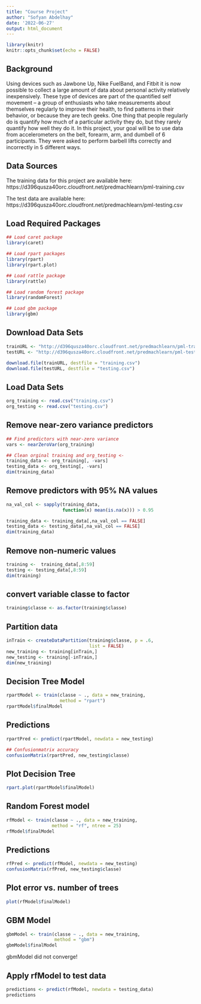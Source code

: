 ```yaml
---
title: "Course Project"
author: "Sofyan Abdelhay"
date: '2022-06-27'
output: html_document
---
```


```r
library(knitr)
knitr::opts_chunk$set(echo = FALSE)
```

## Background

Using devices such as Jawbone Up, Nike FuelBand, and Fitbit it is now possible to collect a large amount of data about personal activity relatively inexpensively. These type of devices are part of the quantified self movement – a group of enthusiasts who take measurements about themselves regularly to improve their health, to find patterns in their behavior, or because they are tech geeks. One thing that people regularly do is quantify how much of a particular activity they do, but they rarely quantify how well they do it. In this project, your goal will be to use data from accelerometers on the belt, forearm, arm, and dumbell of 6 participants. They were asked to perform barbell lifts correctly and incorrectly in 5 different ways.

## Data Sources

The training data for this project are available here: 
https://d396qusza40orc.cloudfront.net/predmachlearn/pml-training.csv

The test data are available here:
https://d396qusza40orc.cloudfront.net/predmachlearn/pml-testing.csv

## Load Required Packages

```r
## Load caret package
library(caret)
```

```r
## Load rpart packages
library(rpart)
library(rpart.plot)
```

```r
## Load rattle package
library(rattle)
```

```r
## Load random forest package
library(randomForest)
```

```r
## Load gbm package
library(gbm)
```

## Download Data Sets

```r
trainURL <- "http://d396qusza40orc.cloudfront.net/predmachlearn/pml-training.csv"
testURL <- "http://d396qusza40orc.cloudfront.net/predmachlearn/pml-testing.csv"

download.file(trainURL, destfile = "training.csv")
download.file(testURL, destfile = "testing.csv")
```

## Load Data Sets

```r
org_training <- read.csv("training.csv")
org_testing <- read.csv("testing.csv")
```

## Remove near-zero variance predictors

```r
## Find predictors with near-zero variance
vars <- nearZeroVar(org_training)

## Clean orginal training and org_testing <- 
training_data <- org_training[, -vars]
testing_data <- org_testing[, -vars]
dim(training_data)
```

## Remove predictors with 95% NA values

```r
na_val_col <- sapply(training_data, 
                     function(x) mean(is.na(x))) > 0.95

training_data <- training_data[,na_val_col == FALSE]
testing_data <- testing_data[,na_val_col == FALSE]
dim(training_data)
```

## Remove non-numeric values

```r
training <-  training_data[,8:59]
testing <- testing_data[,8:59]
dim(training)
```

## convert variable classe to factor

```r
training$classe <- as.factor(training$classe)
```

## Partition data

```r
inTrain <- createDataPartition(training$classe, p = .6, 
                               list = FALSE)
new_training <- training[inTrain,]
new_testing <- training[-inTrain,]
dim(new_training)
```

## Decision Tree Model

```r
rpartModel <- train(classe ~ ., data = new_training, 
                    method = "rpart")
rpartModel$finalModel
```

## Predictions

```r
rpartPred <- predict(rpartModel, newdata = new_testing)

## Confusionmatrix accuracy
confusionMatrix(rpartPred, new_testing$classe)
```

## Plot Decision Tree

```r
rpart.plot(rpartModel$finalModel)
```

## Random Forest model

```r
rfModel <- train(classe ~ ., data = new_training, 
                 method = "rf", ntree = 25)
rfModel$finalModel
```

## Predictions

```r
rfPred <- predict(rfModel, newdata = new_testing)
confusionMatrix(rfPred, new_testing$classe)
```

## Plot error vs. number of trees

```r
plot(rfModel$finalModel)
```

## GBM Model

```r
gbmModel <- train(classe ~ ., data = new_training, 
                  method = "gbm")
gbmModel$finalModel
```
gbmModel did not converge!

## Apply rfModel to test data

```r
predictions <- predict(rfModel, newdata = testing_data)
predictions
```
